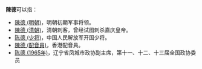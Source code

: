 '''陳德'''可以指：
* [[陳德_(明朝)|陳德 (明朝)]]，明朝初期军事将领。
* [[陳德_(清朝)|陳德 (清朝)]]，清朝刺客，曾经试图刺杀嘉庆皇帝。
* [[陈德_(少将)|陈德 (少将)]]，中国人民解放军开国少将。
* [[陳德_(配音員)|陳德 (配音員)]]，香港配音員。
* [[陈德_(1965年)|陈德 (1965年)]]，辽宁省凤城市政协副主席，第十一、十二、十三届全国政协委员

{{disambig|D德|cat=二字陈姓人名消歧义}}